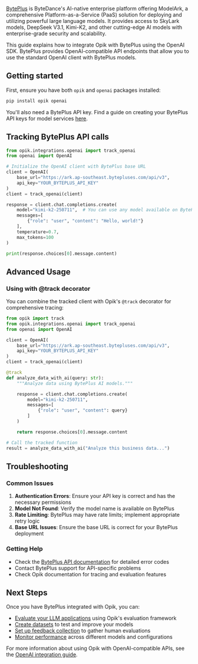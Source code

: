 [BytePlus](https://www.byteplus.com/) is ByteDance's AI-native enterprise platform offering ModelArk, a comprehensive Platform-as-a-Service (PaaS) solution for deploying and utilizing powerful large language models. It provides access to SkyLark models, DeepSeek V3.1, Kimi-K2, and other cutting-edge AI models with enterprise-grade security and scalability.

This guide explains how to integrate Opik with BytePlus using the OpenAI SDK. BytePlus provides OpenAI-compatible API endpoints that allow you to use the standard OpenAI client with BytePlus models.

## Getting started

First, ensure you have both `opik` and `openai` packages installed:

```bash
pip install opik openai
```

You'll also need a BytePlus API key. Find a guide on creating your BytePlus API keys for model services [here](https://docs.byteplus.com/en/docs/ModelArk/1399008).

## Tracking BytePlus API calls

```python
from opik.integrations.openai import track_openai
from openai import OpenAI

# Initialize the OpenAI client with BytePlus base URL
client = OpenAI(
    base_url="https://ark.ap-southeast.bytepluses.com/api/v3",
    api_key="YOUR_BYTEPLUS_API_KEY"
)
client = track_openai(client)

response = client.chat.completions.create(
    model="kimi-k2-250711",  # You can use any model available on BytePlus
    messages=[
        {"role": "user", "content": "Hello, world!"}
    ],
    temperature=0.7,
    max_tokens=100
)

print(response.choices[0].message.content)
```

## Advanced Usage

### Using with @track decorator

You can combine the tracked client with Opik's `@track` decorator for comprehensive tracing:

```python
from opik import track
from opik.integrations.openai import track_openai
from openai import OpenAI

client = OpenAI(
    base_url="https://ark.ap-southeast.bytepluses.com/api/v3",
    api_key="YOUR_BYTEPLUS_API_KEY"
)
client = track_openai(client)

@track
def analyze_data_with_ai(query: str):
    """Analyze data using BytePlus AI models."""

    response = client.chat.completions.create(
        model="kimi-k2-250711",
        messages=[
            {"role": "user", "content": query}
        ]
    )

    return response.choices[0].message.content

# Call the tracked function
result = analyze_data_with_ai("Analyze this business data...")
```

## Troubleshooting

### Common Issues

1. **Authentication Errors**: Ensure your API key is correct and has the necessary permissions
2. **Model Not Found**: Verify the model name is available on BytePlus
3. **Rate Limiting**: BytePlus may have rate limits; implement appropriate retry logic
4. **Base URL Issues**: Ensure the base URL is correct for your BytePlus deployment

### Getting Help

- Check the [BytePlus API documentation](https://docs.byteplus.com/en/docs/ModelArk/) for detailed error codes
- Contact BytePlus support for API-specific problems
- Check Opik documentation for tracing and evaluation features

## Next Steps

Once you have BytePlus integrated with Opik, you can:

- [Evaluate your LLM applications](/evaluation/overview) using Opik's evaluation framework
- [Create datasets](/datasets/overview) to test and improve your models
- [Set up feedback collection](/feedback/overview) to gather human evaluations
- [Monitor performance](/tracing/overview) across different models and configurations

For more information about using Opik with OpenAI-compatible APIs, see the [OpenAI integration guide](/tracing/integrations/openai).
